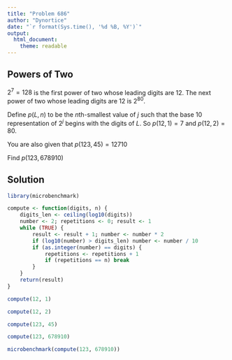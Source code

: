 ```yaml
---
title: "Problem 686"
author: "Dynortice"
date: "`r format(Sys.time(), '%d %B, %Y')`"
output:
  html_document:
    theme: readable
---
```

## Powers of Two

$2 ^ 7 = 128$ is the first power of two whose leading digits are $12$. The next power of two whose leading digits are $12$ is $2 ^ {80}$.

Define $p(L, n)$ to be the $n$th-smallest value of $j$ such that the base $10$ representation of $2 ^ j$ begins with the digits of $L$. So $p(12, 1) = 7$ and $p(12, 2) = 80$.

You are also given that $p(123, 45) = 12710$

Find $p(123, 678910)$

## Solution

```r
library(microbenchmark)
```
```r
compute <- function(digits, n) {
    digits_len <- ceiling(log10(digits))
    number <- 2; repetitions <- 0; result <- 1
    while (TRUE) {
        result <- result + 1; number <- number * 2
        if (log10(number) > digits_len) number <- number / 10
        if (as.integer(number) == digits) {
            repetitions <- repetitions + 1
            if (repetitions == n) break
        }
    }
    return(result)
}
```
```r
compute(12, 1)
```
```r
compute(12, 2)
```
```r
compute(123, 45)
```
```r
compute(123, 678910)
```
```r
microbenchmark(compute(123, 678910))
```